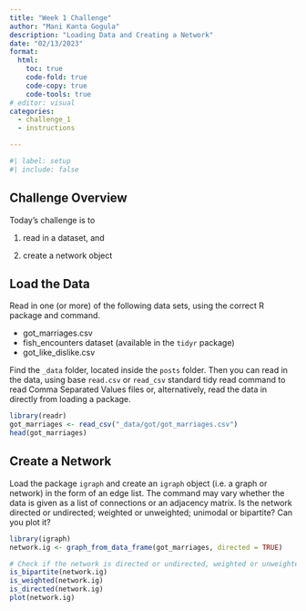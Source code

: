 ```yaml
---
title: "Week 1 Challenge"
author: "Mani Kanta Gogula"
description: "Loading Data and Creating a Network"
date: "02/13/2023"
format:
  html:
    toc: true
    code-fold: true
    code-copy: true
    code-tools: true
# editor: visual
categories: 
  - challenge_1
  - instructions

---
```


```r
#| label: setup
#| include: false
```



## Challenge Overview

Today's challenge is to

1) read in a dataset, and

2) create a network object

## Load the Data

Read in one (or more) of the following data sets, using the correct R package and command.

-   got_marriages.csv
-   fish_encounters dataset (available in the `tidyr` package)
-   got_like_dislike.csv

Find the `_data` folder, located inside the `posts` folder. Then you can read in the data, using base `read.csv` or `read_csv` standard tidy read command to read Comma Separated Values files or, alternatively, read the data in directly from loading a package.

```r
library(readr)
got_marriages <- read_csv("_data/got/got_marriages.csv")
head(got_marriages)
```



## Create a Network

Load the package `igraph` and create an `igraph` object (i.e. a graph or network) in the form of an edge list. The command may vary whether the data is given as a list of connections or an adjacency matrix. Is the network directed or undirected; weighted or unweighted; unimodal or bipartite? Can you plot it?

```r
library(igraph)
network.ig <- graph_from_data_frame(got_marriages, directed = TRUE)

# Check if the network is directed or undirected, weighted or unweighted, unimodal or bipartite
is_bipartite(network.ig)
is_weighted(network.ig) 
is_directed(network.ig) 
plot(network.ig)
```